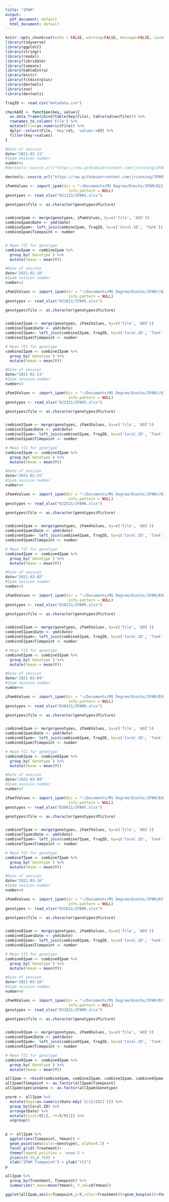 ```yaml
---
title: "IPAM"
output:
  pdf_document: default
  html_document: default
---
```



```r
knitr::opts_chunk$set(echo = FALSE, warning=FALSE, message=FALSE, cache = TRUE, fig.width=6, fig.asp=.618, out.width='70%', fig.align='center')
library(tidyverse)
library(ggplot2)
library(stringr)
library(readxl)
library(lubridate)
library(lsmeans)
library(kableExtra)
library(knitr)
library(fitdistrplus)
library(devtools)
library(zoo)
library(devtools)
```

```r
fragID <- read.csv("metadata.csv")
```

```r
checkAOI <- function(key, value){
  as.data.frame(cbind(table(key$file), table(value$file))) %>%
  rownames_to_column('File') %>%
  mutate(File=as.numeric(File)) %>%
  dplyr::select(File, 'key'=V1, 'values'=V2) %>%
  filter(key!=values)
}
```

```r
#Date of session
date="2021-02-11"
#Ipam session number
number=1
#devtools::source_url("https://raw.githubusercontent.com/jrcunning/IPAM2R/master/R/import_ipam.R")

devtools::source_url("https://raw.githubusercontent.com/jrcunning/IPAM2R/master/R/import_ipam.R")

iPamValues <- import_ipam(dir = "~/Documents/MS Degree/Enochs/IPAM/021121/", ipam.pattern = '*.csv',
                            info.pattern = NULL)
genotypes <- read_xlsx("021121/IPAM1.xlsx")

genotypes$file <- as.character(genotypes$Picture)


combineIpam <- merge(genotypes, iPamValues, by=c('file', 'AOI'))
combineIpam$Date <- ymd(date)
combineIpam<- left_join(combineIpam, fragID, by=c('Coral.ID', 'Tank'))
combineIpam$Timepoint <- number


# Mean YII for genotype
combineIpam <- combineIpam %>%
  group_by(`Genotype`) %>%
  mutate(Ymean = mean(Y))
```

```r
#Date of session
date="2021-02-18"
#Ipam session number
number=2

iPam2Values <- import_ipam(dir = "~/Documents/MS Degree/Enochs/IPAM//021821", ipam.pattern = '*.csv',
                            info.pattern = NULL)
genotypes <- read_xlsx("021821/IPAM2.xlsx")

genotypes$file <- as.character(genotypes$Picture)


combine2Ipam <- merge(genotypes, iPam2Values, by=c('file', 'AOI'))
combine2Ipam$Date <- ymd(date)
combine2Ipam<- left_join(combine2Ipam, fragID, by=c('Coral.ID', 'Tank'))
combine2Ipam$Timepoint <- number

# Mean YII for genotype
combine2Ipam <- combine2Ipam %>%
  group_by(`Genotype`) %>%
  mutate(Ymean = mean(Y))
```

```r
#Date of session
date="2021-02-23"
#Ipam session number
number=3

iPam3Values <- import_ipam(dir = "~/Documents/MS Degree/Enochs/IPAM//022321/", ipam.pattern = '*.csv',
                            info.pattern = NULL)
genotypes <- read_xlsx("022321/IPAM3.xlsx")

genotypes$file <- as.character(genotypes$Picture)


combine3Ipam <- merge(genotypes, iPam3Values, by=c('file', 'AOI'))
combine3Ipam$Date <- ymd(date)
combine3Ipam<- left_join(combine3Ipam, fragID, by=c('Coral.ID', 'Tank'))
combine3Ipam$Timepoint <- number

# Mean YII for genotype
combine3Ipam <- combine3Ipam %>%
  group_by(`Genotype`) %>%
  mutate(Ymean = mean(Y))
```

```r
#Date of session
date="2021-02-25"
#Ipam session number
number=4

iPam4Values <- import_ipam(dir = "~/Documents/MS Degree/Enochs/IPAM//022521/", ipam.pattern = '*.csv',
                            info.pattern = NULL)
genotypes <- read_xlsx("022521/IPAM4.xlsx")

genotypes$file <- as.character(genotypes$Picture)


combine4Ipam <- merge(genotypes, iPam4Values, by=c('file', 'AOI'))
combine4Ipam$Date <- ymd(date)
combine4Ipam<- left_join(combine4Ipam, fragID, by=c('Coral.ID', 'Tank'))
combine4Ipam$Timepoint <- number

# Mean YII for genotype
combine4Ipam <- combine4Ipam %>%
  group_by(`Genotype`) %>%
  mutate(Ymean = mean(Y))
```

```r
#Date of session
date="2021-03-02"
#Ipam session number
number=5

iPam5Values <- import_ipam(dir = "~/Documents/MS Degree/Enochs/IPAM/030221/", ipam.pattern = '*.csv',
                            info.pattern = NULL)
genotypes <- read_xlsx("030221/IPAM5.xlsx")

genotypes$file <- as.character(genotypes$Picture)


combine5Ipam <- merge(genotypes, iPam5Values, by=c('file', 'AOI'))
combine5Ipam$Date <- ymd(date)
combine5Ipam<- left_join(combine5Ipam, fragID, by=c('Coral.ID', 'Tank'))
combine5Ipam$Timepoint <- number

# Mean YII for genotype
combine5Ipam <- combine5Ipam %>%
  group_by(`Genotype`) %>%
  mutate(Ymean = mean(Y))
```

```r
#Date of session
date="2021-03-04"
#Ipam session number
number=6

iPam6Values <- import_ipam(dir = "~/Documents/MS Degree/Enochs/IPAM/030421/", ipam.pattern = '*.csv',
                            info.pattern = NULL)
genotypes <- read_xlsx("030421/IPAM6.xlsx")

genotypes$file <- as.character(genotypes$Picture)


combine6Ipam <- merge(genotypes, iPam6Values, by=c('file', 'AOI'))
combine6Ipam$Date <- ymd(date)
combine6Ipam<- left_join(combine6Ipam, fragID, by=c('Coral.ID', 'Tank'))
combine6Ipam$Timepoint <- number

# Mean YII for genotype
combine6Ipam <- combine6Ipam %>%
  group_by(`Genotype`) %>%
  mutate(Ymean = mean(Y))
```

```r
#Date of session
date="2021-03-09"
#Ipam session number
number=7

iPam7Values <- import_ipam(dir = "~/Documents/MS Degree/Enochs/IPAM/030921/", ipam.pattern = '*.csv',
                            info.pattern = NULL)
genotypes <- read_xlsx("030921/IPAM7.xlsx")

genotypes$file <- as.character(genotypes$Picture)


combine7Ipam <- merge(genotypes, iPam7Values, by=c('file', 'AOI'))
combine7Ipam$Date <- ymd(date)
combine7Ipam<- left_join(combine7Ipam, fragID, by=c('Coral.ID', 'Tank'))
combine7Ipam$Timepoint <- number

# Mean YII for genotype
combine7Ipam <- combine7Ipam %>%
  group_by(`Genotype`) %>%
  mutate(Ymean = mean(Y))
```

```r
#Date of session
date="2021-03-16"
#Ipam session number
number=8

iPam8Values <- import_ipam(dir = "~/Documents/MS Degree/Enochs/IPAM/031621/", ipam.pattern = '*.csv',
                            info.pattern = NULL)
genotypes <- read_xlsx("031621/IPAM8.xlsx")

genotypes$file <- as.character(genotypes$Picture)


combine8Ipam <- merge(genotypes, iPam8Values, by=c('file', 'AOI'))
combine8Ipam$Date <- ymd(date)
combine8Ipam<- left_join(combine8Ipam, fragID, by=c('Coral.ID', 'Tank'))
combine8Ipam$Timepoint <- number

# Mean YII for genotype
combine8Ipam <- combine8Ipam %>%
  group_by(`Genotype`) %>%
  mutate(Ymean = mean(Y))
```

```r
#Date of session
date="2021-03-18"
#Ipam session number
number=9

iPam9Values <- import_ipam(dir = "~/Documents/MS Degree/Enochs/IPAM/031821/", ipam.pattern = '*.csv',
                            info.pattern = NULL)
genotypes <- read_xlsx("031821/IPAM9.xlsx")

genotypes$file <- as.character(genotypes$Picture)


combine9Ipam <- merge(genotypes, iPam9Values, by=c('file', 'AOI'))
combine9Ipam$Date <- ymd(date)
combine9Ipam<- left_join(combine9Ipam, fragID, by=c('Coral.ID', 'Tank'))
combine9Ipam$Timepoint <- number

# Mean YII for genotype
combine9Ipam <- combine9Ipam %>%
  group_by(`Genotype`) %>%
  mutate(Ymean = mean(Y))
```

```r
allIpam <- rbind(combineIpam, combine2Ipam, combine3Ipam, combine4Ipam, combine5Ipam, combine6Ipam, combine7Ipam, combine8Ipam, combine9Ipam)
allIpam$Timepoint <- as.factor(allIpam$Timepoint)
allIpam$speciesGeno <- as.factor(allIpam$Genotype)
```

```r
ynorm <- allIpam %>%
  mutate(days=as.numeric(Date-mdy('2/11/2021'))) %>%
  group_by(Coral.ID) %>%
  arrange(Date) %>%
  mutate(Yinit=Y[1], rY=Y/Y[1]) %>% 
  ungroup()
  
```

```r
p <- allIpam %>%
  ggplot(aes(Timepoint, Ymean)) +
  geom_point(aes(color=Genotype), alpha=0.2) +
  facet_grid(~Treatment)+
  theme(legend.position = 'none') + 
  ylim(c(0.55,0.76)) +
  xlab("IPAM Timepoint") + ylab("YII")
p

```


```r
allIpam %>%
  group_by(Treatment, Timepoint) %>%
  summarize(Y_mean=mean(Ymean), Y_sd=sd(Ymean))

```

```r
ggplot(allIpam,aes(x=Timepoint,y=Y,color=Treatment))+geom_boxplot()+theme_classic()
```

